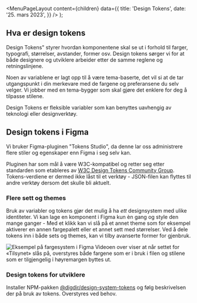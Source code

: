 
<Meta
  title='Design Tokens'
  description='Design tokens er gjenbrukbare verdier som fungerer som et bindeleddet mellom alle flater.'
/>

  <MenuPageLayout
    content={children}
    data={{
      title: 'Design Tokens',
      date: '25. mars 2023',
    }}
  />
);

## Hva er design tokens

Design Tokens" styrer hvordan komponentene skal se ut i forhold til farger, typografi, størrelser, avstander, former osv. Design tokens sørger vi for at både designere og utviklere arbeider etter de samme reglene og retningslinjene.

Noen av variablene er lagt opp til å være tema-baserte, det vil si at de tar utgangspunkt i din merkevare med de fargene og preferansene du selv velger. Vi jobber med en tema-bygger som skal gjøre det enklere for deg å tilpasse stilene.

Design Tokens er fleksible variabler som kan benyttes uavhengig av teknologi eller designverktøy.

## Design tokens i Figma

Vi bruker Figma-pluginen "Tokens Studio", da denne lar oss administrere flere stiler og egenskaper enn Figma i seg selv kan.

Pluginen har som mål å være W3C-kompatibel og retter seg etter standarden som etableres av [W3C Design Tokens Community Group](https://github.com/design-tokens/community-group). Tokens-verdiene er dermed ikke låst til et verktøy - JSON-filen kan flyttes til andre verktøy dersom det skulle bli aktuelt.

### Flere sett og themes

Bruk av variabler og tokens gjør det mulig å ha _ett_ designsystem med ulike identiteter. Vi kan lage en komponent i Figma kun èn gang og style den mange ganger - Med et klikk kan vi slå på et annet theme som for eksempel aktiverer en annen fargepalett eller et annet sett med størrelser. Ved å dele tokens inn i både sets og themes, kan vi tilby avanserte former for gjenbruk.

![Eksempel på fargesystem i Figma](/img/fargerfigma.gif)
Videoen over viser at når settet for «Tilsynet» slås på, overstyres både fargene som er i bruk i filen og stilene som er tilgjengelig i høyremargen byttes ut.

### Design tokens for utviklere

Installer NPM-pakken [@digdir/design-system-tokens](https://www.npmjs.com/package/@digdir/design-system-tokens) og følg beskrivelsen der på bruk av tokens. Overstyres ved behov.

